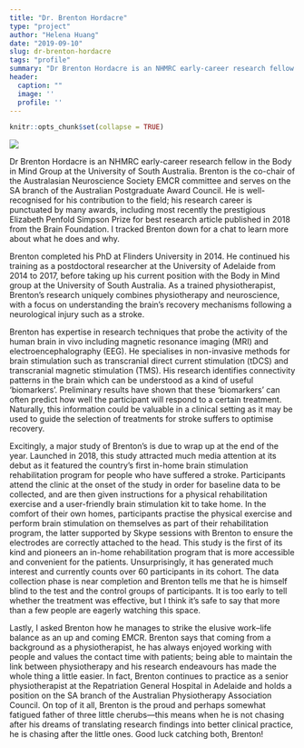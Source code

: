 ```yaml
---
title: "Dr. Brenton Hordacre"
type: "project"
author: "Helena Huang"
date: "2019-09-10"
slug: dr-brenton-hordacre
tags: "profile"
summary: "Dr Brenton Hordacre is an NHMRC early-career research fellow in the Body in Mind Group at the University of South Australia. Excitingly, a major study of Brenton’s is due to wrap up at the end of the year. Launched in 2018, this study attracted much media attention at its debut as it featured the country’s first in-home brain stimulation rehabilitation program for people who have suffered a stroke."
header:
  caption: ""
  image: ''
  profile: ''
---
```


```r
knitr::opts_chunk$set(collapse = TRUE)
```


![](Brenton.jpeg)

Dr Brenton Hordacre is an NHMRC early-career research fellow in the Body in Mind Group at the University of South Australia. Brenton is the co-chair of the Australasian Neuroscience Society EMCR committee and serves on the SA branch of the Australian Postgraduate Award Council. He is well-recognised for his contribution to the field; his research career is punctuated by many awards, including most recently the prestigious Elizabeth Penfold Simpson Prize for best research article published in 2018 from the Brain Foundation. I tracked Brenton down for a chat to learn more about what he does and why.

Brenton completed his PhD at Flinders University in 2014. He continued his training as a postdoctoral researcher at the University of Adelaide from 2014 to 2017, before taking up his current position with the Body in Mind group at the University of South Australia. As a trained physiotherapist, Brenton’s research uniquely combines physiotherapy and neuroscience, with a focus on understanding the brain’s recovery mechanisms following a neurological injury such as a stroke.

Brenton has expertise in research techniques that probe the activity of the human brain in vivo including magnetic resonance imaging (MRI) and electroencephalography (EEG). He specialises in non-invasive methods for brain stimulation such as transcranial direct current stimulation (tDCS) and transcranial magnetic stimulation (TMS). His research identifies connectivity patterns in the brain which can be understood as a kind of useful 'biomarkers'. Preliminary results have shown that these 'biomarkers' can often predict how well the participant will respond to a certain treatment. Naturally, this information could be valuable in a clinical setting as it may be used to guide the selection of treatments for stroke suffers to optimise recovery.

Excitingly, a major study of Brenton’s is due to wrap up at the end of the year. Launched in 2018, this study attracted much media attention at its debut as it featured the country’s first in-home brain stimulation rehabilitation program for people who have suffered a stroke. Participants attend the clinic at the onset of the study in order for baseline data to be collected, and are then given instructions for a physical rehabilitation exercise and a user-friendly brain stimulation kit to take home. In the comfort of their own homes, participants practise the physical exercise and perform brain stimulation on themselves as part of their rehabilitation program, the latter supported by Skype sessions with Brenton to ensure the electrodes are correctly attached to the head. This study is the first of its kind and pioneers an in-home rehabilitation program that is more accessible and convenient for the patients. Unsurprisingly, it has generated much interest and currently counts over 60 participants in its cohort. The data collection phase is near completion and Brenton tells me that he is himself blind to the test and the control groups of participants. It is too early to tell whether the treatment was effective, but I think it’s safe to say that more than a few people are eagerly watching this space.

Lastly, I asked Brenton how he manages to strike the elusive work–life balance as an up and coming EMCR. Brenton says that coming from a background as a physiotherapist, he has always enjoyed working with people and values the contact time with patients; being able to maintain the link between physiotherapy and his research endeavours has made the whole thing a little easier. In fact, Brenton continues to practice as a senior physiotherapist at the Repatriation General Hospital in Adelaide and holds a position on the SA branch of the Australian Physiotherapy Association Council.  On top of it all, Brenton is the proud and perhaps somewhat fatigued father of three little cherubs—this means when he is not chasing after his dreams of translating research findings into better clinical practice, he is chasing after the little ones. Good luck catching both, Brenton!

